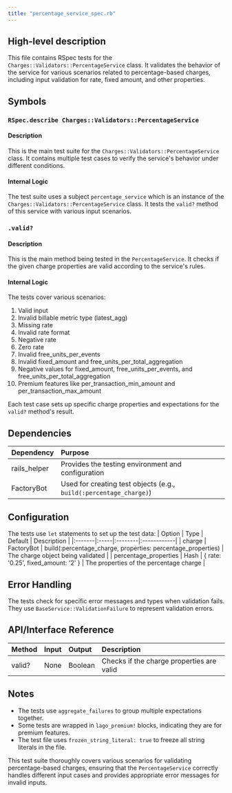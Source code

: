```yaml
---
title: "percentage_service_spec.rb"
---
```


## High-level description
This file contains RSpec tests for the `Charges::Validators::PercentageService` class. It validates the behavior of the service for various scenarios related to percentage-based charges, including input validation for rate, fixed amount, and other properties.

## Symbols

### `RSpec.describe Charges::Validators::PercentageService`
#### Description
This is the main test suite for the `Charges::Validators::PercentageService` class. It contains multiple test cases to verify the service's behavior under different conditions.

#### Internal Logic
The test suite uses a subject `percentage_service` which is an instance of the `Charges::Validators::PercentageService` class. It tests the `valid?` method of this service with various input scenarios.

### `.valid?`
#### Description
This is the main method being tested in the `PercentageService`. It checks if the given charge properties are valid according to the service's rules.

#### Internal Logic
The tests cover various scenarios:
1. Valid input
2. Invalid billable metric type (latest_agg)
3. Missing rate
4. Invalid rate format
5. Negative rate
6. Zero rate
7. Invalid free_units_per_events
8. Invalid fixed_amount and free_units_per_total_aggregation
9. Negative values for fixed_amount, free_units_per_events, and free_units_per_total_aggregation
10. Premium features like per_transaction_min_amount and per_transaction_max_amount

Each test case sets up specific charge properties and expectations for the `valid?` method's result.

## Dependencies
| Dependency | Purpose |
|:-----------|:--------|
| rails_helper | Provides the testing environment and configuration |
| FactoryBot | Used for creating test objects (e.g., `build(:percentage_charge)`) |

## Configuration
The tests use `let` statements to set up the test data:
| Option | Type | Default | Description |
|:-------|:-----|:--------|:------------|
| charge | FactoryBot | build(:percentage_charge, properties: percentage_properties) | The charge object being validated |
| percentage_properties | Hash | { rate: '0.25', fixed_amount: '2' } | The properties of the percentage charge |

## Error Handling
The tests check for specific error messages and types when validation fails. They use `BaseService::ValidationFailure` to represent validation errors.

## API/Interface Reference
| Method | Input | Output | Description |
|:-------|:------|:-------|:------------|
| valid? | None | Boolean | Checks if the charge properties are valid |

## Notes
- The tests use `aggregate_failures` to group multiple expectations together.
- Some tests are wrapped in `lago_premium!` blocks, indicating they are for premium features.
- The test file uses `frozen_string_literal: true` to freeze all string literals in the file.

This test suite thoroughly covers various scenarios for validating percentage-based charges, ensuring that the `PercentageService` correctly handles different input cases and provides appropriate error messages for invalid inputs.